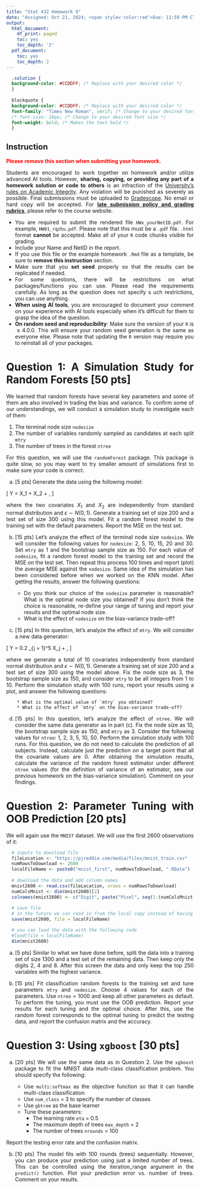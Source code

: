 ---
title: "Stat 432 Homework 9"
date: "Assigned: Oct 21, 2024; <span style='color:red'>Due: 11:59 PM CT, Oct 31, 2024</span>"
output:
  html_document:
    df_print: paged
    toc: yes
    toc_depth: '2'
  pdf_document:
    toc: yes
    toc_depth: 2
---

<style>
  body {
  text-align: justify}
</style>

```{css, echo=FALSE}
  .solution {
  background-color: #CCDDFF; /* Replace with your desired color */
  }
  
  blockquote {
  background-color: #CCDDFF; /* Replace with your desired color */
  font-family: "Times New Roman", serif; /* Change to your desired font family */
  /* font-size: 16px; /* Change to your desired font size */
  font-weight: bold; /* Makes the text bold */
  }
```

## Instruction

<span style='color:red'>__Please remove this section when submitting your homework.__</span>

Students are encouraged to work together on homework and/or utilize advanced AI tools. However, __sharing, copying, or providing any part of a homework solution or code to others__ is an infraction of the [University's rules on Academic Integrity](https://studentcode.illinois.edu/article1/part4/1-401/). Any violation will be punished as severely as possible. Final submissions must be uploaded to [Gradescope](https://www.gradescope.com/courses/570816). No email or hard copy will be accepted. For [**late submission policy and grading rubrics**](https://teazrq.github.io/stat432/syllabus.html), please refer to the course website.

- You are required to submit the rendered file `HWx_yourNetID.pdf`. For example, `HW01_rqzhu.pdf`. Please note that this must be a `.pdf` file. `.html` format __cannot__ be accepted. Make all of your `R` code chunks visible for grading. 
- Include your Name and NetID in the report.
- If you use this file or the example homework `.Rmd` file as a template, be sure to __remove this instruction__ section.
- Make sure that you __set seed__ properly so that the results can be replicated   if needed.
- For some questions, there will be restrictions on what packages/functions you can use. Please read the requirements carefully. As long as the question does not specify s   uch restrictions, you can use anything.
- __When using AI tools__, you are encouraged to document your comment on your experience with AI tools especially when it's difficult for them to grasp the idea of the question.
- __On random seed and reproducibility__: Make sure the version of your `R` is $\geq 4.0.0$. This will ensure your random seed generation is the same as everyone else. Please note that updating the `R` version may require you to reinstall all of your packages. 

# Question 1: A Simulation Study for Random Forests [50 pts]

We learned that random forests have several key parameters and some of them are also involved in trading the bias and variance. To confirm some of our understandings, we will conduct a simulation study to investigate each of them:

  1. The terminal node size `nodesize`
  2. The number of variables randomly sampled as candidates at each split `mtry`
  3. The number of trees in the forest `ntree`

For this question, we will use the `randomForest` package. This package is quite slow, so you may want to try smaller amount of simulations first to make sure your code is correct.

  a. [5 pts] Generate the data using the following model:

\[
Y = X_1 + X_2 + \epsilon,
\]

where the two covariates $X_1$ and $X_2$ are independently from standard normal distribution and $\epsilon \sim N(0, 1)$. Generate a training set of size 200 and a test set of size 300 using this model. Fit a random forest model to the training set with the default parameters. Report the MSE on the test set.
  
  b. [15 pts] Let's analyze the effect of the terminal node size `nodesize`. We will consider the following values for `nodesize`: 2, 5, 10, 15, 20 and 30. Set `mtry` as 1 and the bootstrap sample size as 150. For each value of `nodesize`, fit a random forest model to the training set and record the MSE on the test set. Then repeat this process 100 times and report (plot) the average MSE against the `nodesize`. Same idea of the simulation has been considered before when we worked on the KNN model. After getting the results, answer the following questions:
  
      * Do you think our choice of the `nodesize` parameter is reasonable? What is the optimal node size you obtained? If you don't think the choice is reasonable, re-define your range of tuning and report your results and the optimal node size.
      * What is the effect of `nodesize` on the bias-variance trade-off? 

  c. [15 pts] In this question, let's analyze the effect of `mtry`. We will consider a new data generator:
  
\[
Y = 0.2 \times \sum_{j = 1}^5 X_j + \epsilon,
\]

where we generate a total of 10 covariates independently from standard normal distribution and $\epsilon \sim N(0, 1)$. Generate a training set of size 200 and a test set of size 300 using the model above. Fix the node size as 3, the bootstrap sample size as 150, and consider `mtry` to be all integers from 1 to 10. Perform the simulation study with 100 runs, report your results using a plot, and answer the following questions:

        * What is the optimal value of `mtry` you obtained?
        * What is the effect of `mtry` on the bias-variance trade-off? 

  d. [15 pts] In this question, let's analyze the effect of `ntree`. We will consider the same data generator as in part (c). Fix the node size as 10, the bootstrap sample size as 150, and `mtry` as 3. Consider the following values for `ntree`: 1, 2, 3, 5, 10, 50. Perform the simulation study with 100 runs. For this question, we do not need to calculate the prediction of all subjects. Instead, calculate just the prediction on a target point that all the covariate values are 0. After obtaining the simulation results, calculate the variance of the random forest estimator under different `ntree` values (for the definition of variance of an estimator, see our previous homework on the bias-variance simulation). Comment on your findings. 

# Question 2: Parameter Tuning with OOB Prediction [20 pts]

We will again use the `MNIST` dataset. We will use the first 2600 observations of it:

```{r}
  # inputs to download file
  fileLocation <- "https://pjreddie.com/media/files/mnist_train.csv"
  numRowsToDownload <- 2600
  localFileName <- paste0("mnist_first", numRowsToDownload, ".RData")
  
  # download the data and add column names
  mnist2600 <- read.csv(fileLocation, nrows = numRowsToDownload)
  numColsMnist <- dim(mnist2600)[2]
  colnames(mnist2600) <- c("Digit", paste("Pixel", seq(1:(numColsMnist - 1)), sep = ""))
  
  # save file
  # in the future we can read in from the local copy instead of having to redownload
  save(mnist2600, file = localFileName)

  # you can load the data with the following code
  #load(file = localFileName)
  dim(mnist2600)
```

  a. [5 pts] Similar to what we have done before, split the data into a training set of size 1300 and a test set of the remaining data. Then keep only the digits 2, 4 and 8. After this screen the data and only keep the top 250 variables with the highest variance. 

  b. [15 pts] Fit classification random forests to the training set and tune parameters `mtry` and `nodesize`. Choose 4 values for each of the parameters. Use `ntree` = 1000 and keep all other parameters as default. To perform the tuning, you must use the OOB prediction. Report your results for each tuning and the optimal choice. After this, use the random forest corresponds to the optimal tuning to predict the testing data, and report the confusion matrix and the accuracy.

# Question 3: Using `xgboost` [30 pts]

  a. [20 pts] We will use the same data as in Question 2. Use the `xgboost` package to fit the MNIST data multi-class classification problem. You should specify the following: 

        * Use `multi:softmax` as the objective function so that it can handle multi-class classification
        * Use `num_class` = 3 to specify the number of classes
        * Use `gbtree` as the base learner
        * Tune these parameters:
            * The learning rate `eta` = 0.5
            * The maximum depth of trees `max_depth` = 2
            * The number of trees `nrounds` = 100

Report the testing error rate and the confusion matrix.

  b. [10 pts] The model fits with 100 rounds (trees) sequentially. However, you can produce your prediction using just a limited number of trees. This can be controlled using the iteration_range argument in the `predict()` function. Plot your prediction error vs. number of trees. Comment on your results. 
